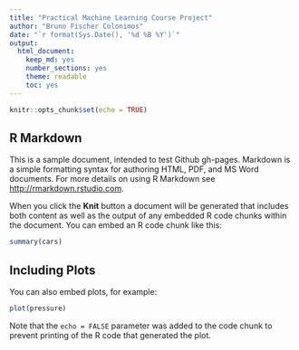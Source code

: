 ```yaml
---
title: "Practical Machine Learning Course Project"
author: "Bruno Fischer Colonimos"
date: "`r format(Sys.Date(), '%d %B %Y')`"
output: 
  html_document: 
    keep_md: yes
    number_sections: yes
    theme: readable
    toc: yes
---
```


```r
knitr::opts_chunk$set(echo = TRUE)
```

## R Markdown

This is a sample document, intended to test Github gh-pages.
Markdown is a simple formatting syntax for authoring HTML, PDF, and MS Word documents. For more details on using R Markdown see <http://rmarkdown.rstudio.com>.

When you click the **Knit** button a document will be generated that includes both content as well as the output of any embedded R code chunks within the document. You can embed an R code chunk like this:

```r
summary(cars)
```

## Including Plots

You can also embed plots, for example:

```r
plot(pressure)
```

Note that the `echo = FALSE` parameter was added to the code chunk to prevent printing of the R code that generated the plot.
